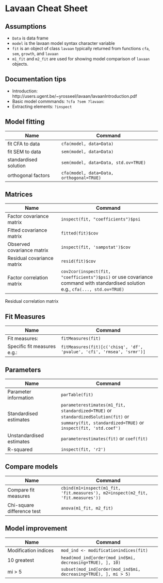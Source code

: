 # Lavaan Cheat Sheet
## Assumptions
* `Data` is data frame
* `model` is the lavaan model syntax character variable
* `fit` is an object of class `lavaan` typically returned from functions `cfa`, `sem`, `growth`, and `lavaan`
* `m1_fit` and `m2_fit` are used for showing model comparison of `lavaan` objects.


## Documentation tips
* Introduction: http://users.ugent.be/~yrosseel/lavaan/lavaanIntroduction.pdf
* Basic model commmands: `?cfa ?sem ?lavaan`: 
* Extracting elements: `?inspect`

## Model fitting
| Name | Command |
-------| -------------
fit CFA to data | `cfa(model, data=Data)`
fit SEM to data | `sem(model, data=Data)`
standardised solution | `sem(model, data=Data, std.ov=TRUE)`
orthogonal factors | `cfa(model, data=Data, orthogonal=TRUE)`


## Matrices
| Name | Command |
-------| -------------
Factor covariance matrix | `inspect(fit, "coefficients")$psi`
Fitted covariance matrix | `fitted(fit)$cov`
Observed covariance matrix | `inspect(fit, 'sampstat')$cov`
Residual covariance matrix | `resid(fit)$cov`
Factor correlation matrix | `cov2cor(inspect(fit, "coefficients")$psi)` or use covariance command with standardised solution e.g.,  `cfa(..., std.ov=TRUE)` 
Residual correlation matrix

## Fit Measures
| Name | Command |
-------| -------------
Fit measures: | `fitMeasures(fit)` 
Specific fit measures e.g.: | `fitMeasures(fit)[c('chisq', 'df', 'pvalue', 'cfi', 'rmsea', 'srmr')]`


## Parameters
| Name | Command |
-------| -------------
Parameter information | `parTable(fit)`
Standardised estimates | `parameterestimates(m1_fit, standardized=TRUE)` or `standardizedSolution(fit)` or `summary(fit, standardized=TRUE)` or `inspect(fit, 'std.coef')`
Unstandardised estimates | `parameterestimates(fit)` or `coef(fit)`
R-squared | `inspect(fit, 'r2')`



## Compare models

| Name | Command |
-------| -------------
Compare fit measures | `cbind(m1=inspect(m1_fit, 'fit.measures'), m2=inspect(m2_fit, 'fit.measures'))`
Chi-square difference test | `anova(m1_fit, m2_fit)`

## Model improvement
| Name | Command |
-------| -------------
Modification indices | `mod_ind <- modificationindices(fit)`
10 greatest | `head(mod_ind[order(mod_ind$mi, decreasing=TRUE), ], 10)`
mi > 5 | `subset(mod_ind[order(mod_ind$mi, decreasing=TRUE), ], mi > 5)`


